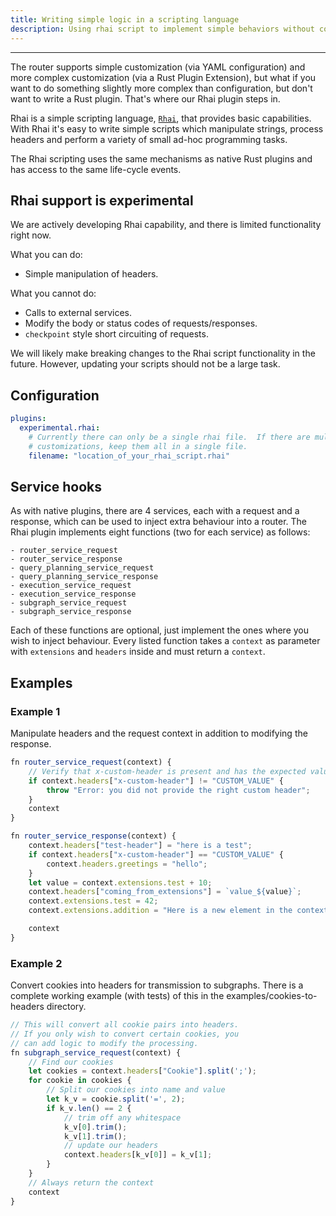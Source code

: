 ```yaml
---
title: Writing simple logic in a scripting language
description: Using rhai script to implement simple behaviors without compiling a custom plugin
---
```



---

The router supports simple customization (via YAML configuration) and more complex customization (via a Rust Plugin Extension), but what if you want to do something slightly more complex than configuration, but don't want to write a Rust plugin. That's where our Rhai plugin steps in.

Rhai is a simple scripting language, [`Rhai`](http://rhai.rs), that provides basic capabilities. With Rhai it's easy to write simple scripts which manipulate strings, process headers and perform a variety of small ad-hoc programming tasks.

The Rhai scripting uses the same mechanisms as native Rust plugins and has access to the same life-cycle events.

## Rhai support is experimental

We are actively developing Rhai capability, and there is limited functionality right now.

What you can do:
* Simple manipulation of headers.

What you cannot do:
* Calls to external services.
* Modify the body or status codes of requests/responses.
* `checkpoint` style short circuiting of requests.

We will likely make breaking changes to the Rhai script functionality in the future. However, updating your scripts should not be a large task. 

## Configuration

```yaml
plugins:
  experimental.rhai:
    # Currently there can only be a single rhai file.  If there are multiple
    # customizations, keep them all in a single file.
    filename: "location_of_your_rhai_script.rhai"
```

## Service hooks

As with native plugins, there are 4 services, each with a request and a response, which can be used to inject extra behaviour into a router. The Rhai plugin implements eight functions (two for each service) as follows:

    - router_service_request
    - router_service_response
    - query_planning_service_request
    - query_planning_service_response
    - execution_service_request
    - execution_service_response
    - subgraph_service_request
    - subgraph_service_response

Each of these functions are optional, just implement the ones where you wish to inject behaviour. Every listed function takes a `context` as parameter with `extensions` and `headers` inside and must return a `context`.

## Examples

### Example 1

Manipulate headers and the request context in addition to modifying the response.

```javascript
fn router_service_request(context) {
    // Verify that x-custom-header is present and has the expected value
    if context.headers["x-custom-header"] != "CUSTOM_VALUE" {
        throw "Error: you did not provide the right custom header";
    }
    context
}

fn router_service_response(context) {
    context.headers["test-header"] = "here is a test";
    if context.headers["x-custom-header"] == "CUSTOM_VALUE" {
        context.headers.greetings = "hello";
    }
    let value = context.extensions.test + 10;
    context.headers["coming_from_extensions"] = `value_${value}`;
    context.extensions.test = 42;
    context.extensions.addition = "Here is a new element in the context";

    context
}
```

### Example 2

Convert cookies into headers for transmission to subgraphs. There is a complete working example (with tests) of this in the examples/cookies-to-headers directory.

```javascript
// This will convert all cookie pairs into headers.
// If you only wish to convert certain cookies, you
// can add logic to modify the processing.
fn subgraph_service_request(context) {
    // Find our cookies
    let cookies = context.headers["Cookie"].split(';');
    for cookie in cookies {
        // Split our cookies into name and value
        let k_v = cookie.split('=', 2);
        if k_v.len() == 2 {
            // trim off any whitespace
            k_v[0].trim();
            k_v[1].trim();
            // update our headers
            context.headers[k_v[0]] = k_v[1];
        }
    }
    // Always return the context 
    context
}
```
